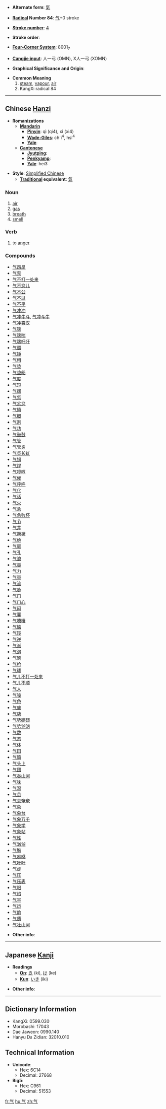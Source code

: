* '''Alternate form''': [[氣]]

* '''[[Wiktionary:Chinese radical index| Radical]] Number 84''': [[Wiktionary:Chinese radical index 气|气]]+0 stroke

* '''[[Wiktionary:Chinese total strokes index|Stroke number]]''': [[Wiktionary:Chinese total strokes index 4|4]]

* '''Stroke order''': 

* '''[[Wiktionary:Chinese four corner index|Four-Corner System]]''': 8001<sub>7</sub>

* '''[[Wiktionary:Chinese Cangjie index|Cangjie input]]''': 人一弓 (OMN), X人一弓 (XOMN)

* '''Graphical Significance and Origin''': 

* '''Common Meaning'''
*# [[steam]], [[vapour]], [[air]]
*# KangXi radical 84

----

== Chinese [[Hanzi]] ==

* '''Romanizations'''
** '''[[Mandarin]]'''
*** '''[[Pinyin]]''': qì (qi4), xì (xi4)
*** '''[[Wade-Giles]]''': ch'i<sup>4</sup>, hsi<sup>4</sup>
*** '''[[Yale]]''': 
** '''[[Cantonese]]'''
*** '''[[Jyutping]]''':
*** '''[[Penkyamp]]''': 
*** '''[[Yale]]''': hei3

* '''Style''': [[Simplified Chinese]] 
** '''[[Traditional Chinese|Traditional]] equivalent''': [[氣]]

===Noun===
# [[air]]
# [[gas]]
# [[breath]]
# [[smell]]

===Verb===
# to [[anger]]
===Compounds===
*[[气昂昂]]
*[[气泵]]
*[[气不打一处来]]
*[[气不忿儿]]
*[[气不公]]
*[[气不过]]
*[[气不平]]
*[[气冲冲]]
*[[气冲牛斗]], [[气冲斗牛]]
*[[气冲霄汉]]
*[[气喘]]
*[[气喘喘]]
*[[气喘吁吁]]
*[[气窗]]
*[[气锤]]
*[[气粗]]
*[[气垫]]
*[[气垫船]]
*[[气度]]
*[[气短]]
*[[气阀]]
*[[气氛]]
*[[气忿忿]]
*[[气愤]]
*[[气概]]
*[[气割]]
*[[气功]]
*[[气鼓鼓]]
*[[气管]]
*[[气管炎]]
*[[气贯长虹]]
*[[气锅]]
*[[气焊]]
*[[气哼哼]]
*[[气候]]
*[[气呼呼]]
*[[气化]]
*[[气话]]
*[[气火]]
*[[气急]]
*[[气急败坏]]
*[[气节]]
*[[气井]]
*[[气撅撅]]
*[[气绝]]
*[[气厥]]
*[[气孔]]
*[[气浪]]
*[[气类]]
*[[气力]]
*[[气量]]
*[[气流]]
*[[气脉]]
*[[气门]]
*[[气门心]]
*[[气闷]]
*[[气囊]]
*[[气囔囔]]
*[[气恼]]
*[[气馁]]
*[[气逆]]
*[[气派]]
*[[气泡]]
*[[气魄]]
*[[气枪]]
*[[气球]]
*[[气儿不打一处来]]
*[[气儿不顺]]
*[[气人]]
*[[气嗓]]
*[[气色]]
*[[气盛]]
*[[气势]]
*[[气势磅礴]]
*[[气势汹汹]]
*[[气数]]
*[[气态]]
*[[气体]]
*[[气田]]
*[[气筒]]
*[[气头上]]
*[[气团]]
*[[气吞山河]]
*[[气味]]
*[[气温]]
*[[气息]]
*[[气息奄奄]]
*[[气象]]
*[[气象台]]
*[[气象万千]]
*[[气象学]]
*[[气象站]]
*[[气性]]
*[[气汹汹]]
*[[气胸]]
*[[气咻咻]]
*[[气吁吁]]
*[[气虚]]
*[[气压]]
*[[气压表]]
*[[气眼]]
*[[气焰]]
*[[气宇]]
*[[气运]]
*[[气韵]]
*[[气质]]
*[[气壮山河]]

* '''Other info''': 

----

== Japanese [[Kanji]] ==

* '''Readings'''
** '''[[On]]''': [[き]] (ki), [[け]] (ke)
** '''[[Kun]]''': [[いき]] (iki)

* '''Other info''':  

----

== Dictionary Information ==

* KangXi: 0599.030
* Morobashi: 17043
* Dae Jaweon: 0990.140
* Hanyu Da Zidian: 32010.010

== Technical Information ==

* '''Unicode''':
** Hex: 6C14
** Decimal: 27668
* '''Big5''':
** Hex: C961
** Decimal: 51553

[[fr:气]]
[[hu:气]]
[[zh:气]]